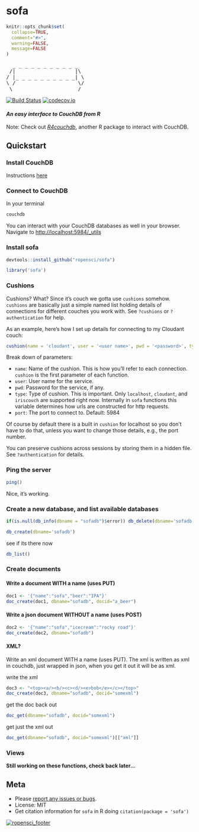 sofa
====

```r
knitr::opts_chunk$set(
  collapse=TRUE,
  comment="#>",
  warning=FALSE,
  message=FALSE
)
```

<pre>
  _ _ _ _ _ _ _ _ _ _ _
 /|                   |\
/ |_ _ _ _ _ _ _ _ _ _| \
\ /                    \/
 \ ___________________ /
</pre>

[![Build Status](https://travis-ci.org/ropensci/sofa.png?branch=master)](https://travis-ci.org/ropensci/sofa)
[![codecov.io](https://codecov.io/github/ropensci/sofa/coverage.svg?branch=master)](https://codecov.io/github/ropensci/sofa?branch=master)

#### *An easy interface to CouchDB from R*

Note: Check out [*R4couchdb*](https://github.com/wactbprot/R4CouchDB), another R package to interact with CouchDB.

## Quickstart

### Install CouchDB

Instructions [here](http://wiki.apache.org/couchdb/Installation)

### Connect to CouchDB

In your terminal

```sh
couchdb
```

You can interact with your CouchDB databases as well in your browser. Navigate to [http://localhost:5984/_utils](http://localhost:5984/_utils)

### Install sofa

```r
devtools::install_github("ropensci/sofa")
```

```r
library('sofa')
```

### Cushions

Cushions? What? Since it's couch we gotta use `cushions` somehow. `cushions` are basically just a simple named list holding details of connections for different couches you work with. See `?cushions` or `?authentication` for help.

As an example, here's how I set up details for connecting to my Cloudant couch:

```r
cushion(name = 'cloudant', user = '<user name>', pwd = '<password>', type = "cloudant")
```

Break down of parameters:

* `name`: Name of the cushion. This is how you'll refer to each connection. `cushion` is the first parameter of each function.
* `user`: User name for the service.
* `pwd`: Password for the service, if any.
* `type`: Type of cushion. This is important. Only `localhost`, `cloudant`, and `iriscouch` are supported right now. Internally in `sofa` functions this variable determines how urls are constructed for http requests.
* `port`: The port to connect to. Default: 5984

Of course by default there is a built in `cushion` for localhost so you don't have to do that, unless you want to change those details, e.g., the port number.

You can preserve cushions across sessions by storing them in a hidden file. See `?authentication` for details.

### Ping the server

```r
ping()
```

Nice, it's working.

### Create a new database, and list available databases

```r
if(is.null(db_info(dbname = "sofadb")$error)) db_delete(dbname='sofadb')
```

```r
db_create(dbname='sofadb')
```

see if its there now

```r
db_list()
```

### Create documents

#### Write a document WITH a name (uses PUT)

```r
doc1 <- '{"name":"sofa","beer":"IPA"}'
doc_create(doc1, dbname="sofadb", docid="a_beer")
```

#### Write a json document WITHOUT a name (uses POST)

```r
doc2 <- '{"name":"sofa","icecream":"rocky road"}'
doc_create(doc2, dbname="sofadb")
```

#### XML?

Write an xml document WITH a name (uses PUT). The xml is written as xml in couchdb, just wrapped in json, when you get it out it will be as xml.

write the xml

```r
doc3 <- "<top><a/><b/><c><d/><e>bob</e></c></top>"
doc_create(doc3, dbname="sofadb", docid="somexml")
```

get the doc back out

```r
doc_get(dbname="sofadb", docid="somexml")
```

get just the xml out

```r
doc_get(dbname="sofadb", docid="somexml")[["xml"]]
```

### Views

__Still working on these functions, check back later...__

## Meta

* Please [report any issues or bugs](https://github.com/ropensci/sofa/issues).
* License: MIT
* Get citation information for `sofa` in R doing `citation(package = 'sofa')`

[![ropensci_footer](http://ropensci.org/public_images/github_footer.png)](http://ropensci.org)
